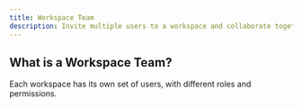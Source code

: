 ```yaml
---
title: Workspace Team
description: Invite multiple users to a workspace and collaborate together.
---
```


## What is a Workspace Team?

Each workspace has its own set of users, with different roles and permissions.
